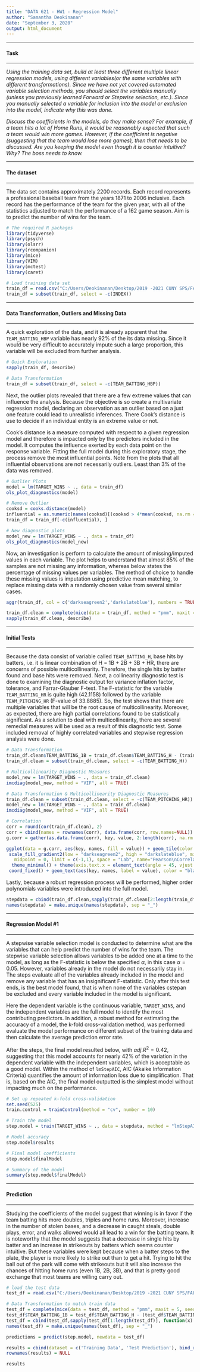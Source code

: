 ---
title: "DATA 621 - HW1 - Regression Model"
author: "Samantha Deokinanan"
date: "September 3, 2020"
output: html_document
---

***
#### Task
***

*Using the training data set, build at least three different multiple linear regression models, using different variables(or the same variables with different transformations). Since we have not yet covered automated variable selection methods, you should select the variables manually (unless you previously learned Forward or Stepwise selection, etc.). Since you manually selected a variable for inclusion into the model or exclusion into the model, indicate why this was done.*

*Discuss the coefficients in the models, do they make sense? For example, if a team hits a lot of Home Runs, it would be reasonably expected that such a team would win more games. However, if the coefficient is negative (suggesting that the team would lose more games), then that needs to be discussed. Are you keeping the model even though it is counter intuitive? Why? The boss needs to know.*

***
#### The dataset
***

The data set contains approximately 2200 records. Each record represents a professional baseball team from the years 1871 to 2006 inclusive. Each record has the performance of the team for the given year, with all of the statistics adjusted to match the performance of a 162 game season. Aim is to predict the number of wins for the team.

```{r message=FALSE, warning=FALSE}
# The required R packages
library(tidyverse)
library(psych)
library(olsrr)
library(rcompanion)
library(mice)
library(VIM)
library(mctest)
library(caret)

# Load training data set
train_df = read.csv("C:/Users/Deokinanan/Desktop/2019 -2021 CUNY SPS/FALL 2020/DATA 621/WEEK 3/moneyball-training-data.csv")
train_df = subset(train_df, select = -c(INDEX))
```


***
#### Data Transformation, Outliers and Missing Data
***

A quick exploration of the data, and it is already apparent that the `TEAM_BATTING_HBP` variable has nearly 92% of the its data missing. Since it would be very difficult to accurately impute such a large proportion, this variable will be excluded from further analysis. 

```{r}
# Quick Exploration
sapply(train_df, describe)

# Data Transformation
train_df = subset(train_df, select = -c(TEAM_BATTING_HBP))
```

Next, the outlier plots revealed that there are a few extreme values that can influence the analysis. Because the objective is so create a multivariate regression model, declaring an observation as an outlier based on a just one feature could lead to unrealistic inferences. There Cook's distance is use to decide if an individual entity is an extreme value or not.

Cook’s distance is a measure computed with respect to a given regression model and therefore is impacted only by the predictors included in the model. It computes the influence exerted by each data point on the response variable. Fitting the full model during this exploratory stage, the process remove the most influential points. Note from the plots that all influential observations are not necessarily outliers. Least than 3% of the data was removed.

```{r}
# Outlier Plots
model = lm(TARGET_WINS ~ ., data = train_df)
ols_plot_diagnostics(model)

# Remove Outlier
cooksd = cooks.distance(model)
influential = as.numeric(names(cooksd)[(cooksd > 4*mean(cooksd, na.rm = TRUE))])
train_df = train_df[-c(influential), ]

# New diagnostic plots
model_new = lm(TARGET_WINS ~ ., data = train_df)
ols_plot_diagnostics(model_new)
```

Now, an investigation is perform to calculate the amount of missing/imputed values in each variable. The plot helps to understand that almost 85% of the samples are not missing any information, whereas below states the percentage of missing values per variables. The method of choice to handle these missing values is imputation using predictive mean matching, to replace missing data with a randomly chosen value from several similar cases.

```{r}
aggr(train_df, col = c('darkseagreen2','darkslateblue'), numbers = TRUE, sortVars = TRUE, oma = c(10,5,5,3), labels = names(train_df), cex.axis = 0.8, gap = 3, axes = TRUE, Prop = TRUE, ylab = c("Proportion of Missing Data", "Combination"))

train_df.clean = complete(mice(data = train_df, method = "pmm", maxit = 5, seed = 525, print = FALSE), 3)
sapply(train_df.clean, describe)
```

***
#### Initial Tests 
***

Because the data consist of variable called `TEAM_BATTING_H`, base hits by batters, i.e. it is linear combination of H = 1B + 2B + 3B + HR, there are concerns of possible multicollinearity. Therefore, the single hits by batter found and base hits were removed. Next, a collinearity diagnostic test is done to examining the diagnostic output for variance inflation factor, tolerance, and Farrar-Glauber F-test. The F-statistic for the variable `TEAM_BATTING_HR` is quite high (42.1158) followed by the variable `TEAM_PITCHING_HR` (F-value of 33.8885). So, the test shows that there are multiple variables that will be the root cause of multicollinearity. Moreover, as expected, there are high partial correlations found to be statistically significant. As a solution to deal with multicollinearity, there are several remedial measures will be used as a result of this diagnostic test. Some included removal of highly correlated variables and stepwise regression analysis were done.

```{r}
# Data Transformation
train_df.clean$TEAM_BATTING_1B = train_df.clean$TEAM_BATTING_H - (train_df.clean$TEAM_BATTING_2B + train_df.clean$TEAM_BATTING_3B + train_df.clean$TEAM_BATTING_HR)
train_df.clean = subset(train_df.clean, select = -c(TEAM_BATTING_H))

# Multicollinearity Diagnostic Measures
model_new = lm(TARGET_WINS ~ ., data = train_df.clean)
imcdiag(model_new, method = "VIF", all = TRUE)

# Data Transformation & Multicollinearity Diagnostic Measures
train_df.clean = subset(train_df.clean, select = -c(TEAM_PITCHING_HR))
model_new = lm(TARGET_WINS ~ ., data = train_df.clean)
imcdiag(model_new, method = "VIF", all = TRUE)
```

```{r, fig.width=7, fig.height=9}
# Correlation
corr = round(cor(train_df.clean), 2)
corr = cbind(names = rownames(corr), data.frame(corr, row.names=NULL))
g.corr = gather(as.data.frame(corr), key, value, 2:length(corr), na.rm = TRUE)

ggplot(data = g.corr, aes(key, names, fill = value)) + geom_tile(color = "white") +
 scale_fill_gradient2(low = "darkseagreen2", high = "darkslateblue", mid = "white", 
   midpoint = 0, limit = c(-1,1), space = "Lab", name="Pearson\nCorrelation") +
  theme_minimal() + theme(axis.text.x = element_text(angle = 45, vjust = 1, size = 12, hjust = 1)) +
 coord_fixed() + geom_text(aes(key, names, label = value), color = "black", size = 3) 
```

Lastly, because a robust regression process will be performed, higher order polynomials variables were introduced into the full model.

```{r}
stepdata = cbind(train_df.clean,sapply(train_df.clean[2:length(train_df.clean)], function(x) x^2))
names(stepdata) = make.unique(names(stepdata), sep = "_")
```

***
#### Regression Model #1
***

A stepwise variable selection model is conducted to determine what are the variables that can help predict the number of wins for the team. The stepwise variable selection allows variables to be added one at a time to the model, as long as the F-statistic is below the specified $\alpha$, in this case $\alpha = 0.05$. However, variables already in the model do not necessarily stay in. The steps evaluate all of the variables already included in the model and remove any variable that has an insignificant F-statistic. Only after this test ends, is the best model found, that is when none of the variables cstepan be excluded and every variable included in the model is significant. 

Here the dependent variable is the continuous variable, `TARGET_WINS`, and the independent variables are the full model to identify the most contributing predictors. In addition, a robust method for estimating the accuracy of a model, the k-fold cross-validation method, was performed evaluate the model performance on different subset of the training data and then calculate the average prediction error rate. 

After the steps, the final model resulted below, with $adj. R^2 = 0.42$, suggesting that this model accounts for nearly 42% of the variation in the dependent variable with the independent variables, which is acceptable as a good model. Within the method of `lmStepAIC`, AIC (Akaike Information Criteria) quantifies the amount of information loss due to simplification. That is, based on the AIC, the final model outputted is the simplest model without impacting much on the performance. 

```{r  message=FALSE, warning=FALSE, paged.print=FALSE}
# Set up repeated k-fold cross-validation
set.seed(525)
train.control = trainControl(method = "cv", number = 10)

# Train the model
step.model = train(TARGET_WINS ~ ., data = stepdata, method = "lmStepAIC", trControl = train.control, trace = FALSE)

# Model accuracy
step.model$results

# Final model coefficients
step.model$finalModel

# Summary of the model
summary(step.model$finalModel)
```

***
#### Prediction
***

Studying the coefficients of the model suggest that winning is in favor if the team batting hits more doubles, triples and home runs. Moreover, increase in the number of stolen bases, and a decrease in caught steals, double plays, error, and walks allowed would all lead to a win for the batting team. It is noteworthy that the model suggests that a decrease in single hits by batter and an increase in strikeouts by batters which seems counter intuitive. But these variables were kept because when a batter steps to the plate, the player is more likely to strike out than to get a hit. Trying to hit the ball out of the park will come with strikeouts but it will also increase the chances of hitting home runs (even 1B, 2B, 3B), and that is pretty good exchange that most teams are willing carry out.

```{r message=FALSE, warning=FALSE}
# load the test data
test_df = read.csv("C:/Users/Deokinanan/Desktop/2019 -2021 CUNY SPS/FALL 2020/DATA 621/WEEK 3/moneyball-evaluation-data.csv")

# Data Transformation to match train data
test_df = complete(mice(data = test_df, method = "pmm", maxit = 5, seed = 525, print = FALSE), 3)
test_df$TEAM_BATTING_1B = test_df$TEAM_BATTING_H - (test_df$TEAM_BATTING_2B + test_df$TEAM_BATTING_3B + test_df$TEAM_BATTING_HR)
test_df = cbind(test_df,sapply(test_df[1:length(test_df)], function(x) x^2))
names(test_df) = make.unique(names(test_df), sep = "_")

predictions = predict(step.model, newdata = test_df)

results = cbind(dataset = c('Training Data', 'Test Prediction'), bind_rows(describe(train_df$TARGET_WINS), describe(predictions))) 
rownames(results) = NULL

results
```

